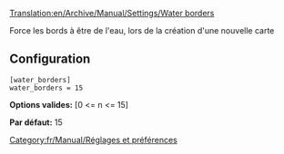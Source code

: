 [[Translation:en/Archive/Manual/Settings/Water borders]]


Force les bords à être de l'eau, lors de la création d'une nouvelle carte

== Configuration ==

<pre>
[water_borders]
water_borders = 15
</pre>

'''Options valides:''' [0 <= n <= 15]

'''Par défaut:''' 15

[[Category:fr/Manual/Réglages et préférences]]